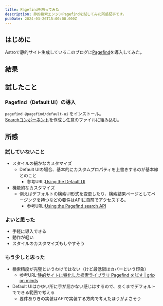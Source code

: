```yaml
---
title: Pagefindを触ってみた
description: 静的検索エンジンPagefindを試してみた所感記事です。
pubDate: 2024-03-26T15:00:00.000Z
---
```


## はじめに

Astroで静的サイト生成しているこのブログに[Pagefind](https://pagefind.app/)を導入してみた。

## 結果


<Search />

## 試したこと

### Pagefind（Default UI）の導入

`pagefind @pagefind/default-ui` をインストール。  
[Searchコンポーネント](https://github.com/yuheijotaki/yuheijotaki.com/blob/main/src/components/Search.astro)を作成し任意のファイルに組み込む。

## 所感

### 試していないこと

- スタイルの細かなカスタマイズ
  - Default UIの場合、基本的にカスタムプロパティを上書きするのが基本線とのこと
    - 参考URL:[Using the Default UI](https://pagefind.app/docs/ui-usage/#customising-the-styles)
- 機能的なカスタマイズ
  - 例えばデフォルトの検索UI形式を変更したり、検索結果ページとしてページングを持つなどの要件はAPIに自前でアクセスする。
    - 参考URL:[Using the Pagefind search API](https://pagefind.app/docs/api/)

### よいと思った

- 手軽に導入できる
- 動作が軽い
- スタイルのカスタマイズもしやすそう

### もう少しと思った

- 検索精度が完璧というわけではない（けど最低限はカバーという印象）
  - 参考URL:[静的サイトに特化した検索ライブラリ Pagefind を試す | grip on minds](https://griponminds.jp/blog/try-pagefind/#pagefind-%E3%81%AE%E5%95%8F%E9%A1%8C%E7%82%B9)
- Default UIはかゆい所に手が届かない感じはするので、あくまでデフォルトでできる範囲で考える
  - 要件ありきの実装はAPIで実装する方向で考えたほうがよさそう
